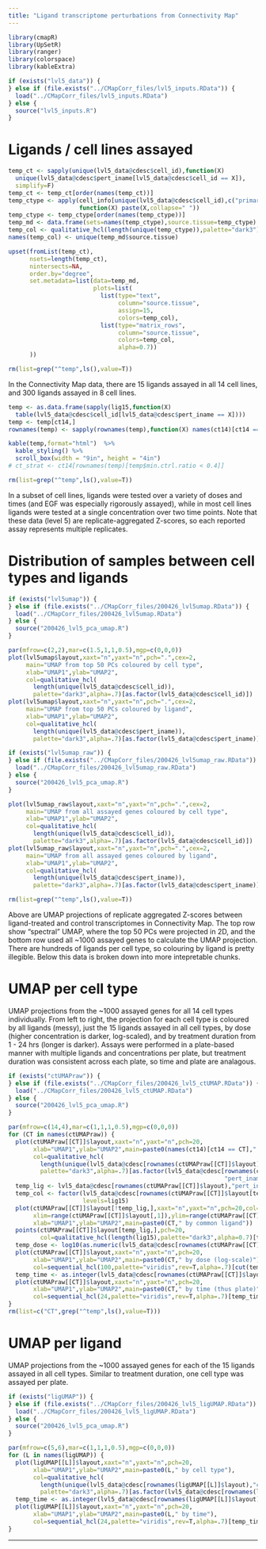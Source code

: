 ```yaml
---
title: "Ligand transcriptome perturbations from Connectivity Map"
---
```


```r
library(cmapR)
library(UpSetR)
library(ranger)
library(colorspace)
library(kableExtra)
```

```r
if (exists("lvl5_data")) {
} else if (file.exists("../CMapCorr_files/lvl5_inputs.RData")) {
  load("../CMapCorr_files/lvl5_inputs.RData") 
} else {
  source("lvl5_inputs.R")
}
```


# Ligands / cell lines assayed

```r
temp_ct <- sapply(unique(lvl5_data@cdesc$cell_id),function(X) 
  unique(lvl5_data@cdesc$pert_iname[lvl5_data@cdesc$cell_id == X]),
  simplify=F)
temp_ct <- temp_ct[order(names(temp_ct))]
temp_ctype <- apply(cell_info[unique(lvl5_data@cdesc$cell_id),c("primary_site","sample_type")],1,
                    function(X) paste(X,collapse=" "))
temp_ctype <- temp_ctype[order(names(temp_ctype))]
temp_md <- data.frame(sets=names(temp_ctype),source.tissue=temp_ctype)
temp_col <- qualitative_hcl(length(unique(temp_ctype)),palette="dark3")
names(temp_col) <- unique(temp_md$source.tissue)

upset(fromList(temp_ct),
      nsets=length(temp_ct),
      nintersects=NA,
      order.by="degree",
      set.metadata=list(data=temp_md,
                        plots=list(
                          list(type="text",
                               column="source.tissue",
                               assign=15,
                               colors=temp_col),
                          list(type="matrix_rows",
                               column="source.tissue",
                               colors=temp_col,
                               alpha=0.7))
      ))

rm(list=grep("^temp",ls(),value=T))
```

In the Connectivity Map data, there are 15 ligands assayed in all 14 cell lines, and 300 ligands assayed in 8 cell lines.

```r
temp <- as.data.frame(sapply(lig15,function(X)
  table(lvl5_data@cdesc$cell_id[lvl5_data@cdesc$pert_iname == X])))
temp <- temp[ct14,]
rownames(temp) <- sapply(rownames(temp),function(X) names(ct14)[ct14 == X])

kable(temp,format="html")  %>%
  kable_styling() %>%
  scroll_box(width = "9in", height = "4in")
# ct_strat <- ct14[rownames(temp)[temp$min.ctrl.ratio < 0.4]]

rm(list=grep("^temp",ls(),value=T))
```

In a subset of cell lines, ligands were tested over a variety of doses and times (and EGF was especially rigorously assayed), while in most cell lines ligands were tested at a single concentration over two time points.  Note that these data (level 5) are replicate-aggregated Z-scores, so each reported assay represents multiple replicates.


# Distribution of samples between cell types and ligands

```r
if (exists("lvl5umap")) {
} else if (file.exists("../CMapCorr_files/200426_lvl5umap.RData")) {
  load("../CMapCorr_files/200426_lvl5umap.RData") 
} else {
  source("200426_lvl5_pca_umap.R")
}

par(mfrow=c(2,2),mar=c(1.5,1,1,0.5),mgp=c(0,0,0))
plot(lvl5umap$layout,xaxt="n",yaxt="n",pch=".",cex=2,
     main="UMAP from top 50 PCs coloured by cell type",
     xlab="UMAP1",ylab="UMAP2",
     col=qualitative_hcl(
       length(unique(lvl5_data@cdesc$cell_id)),
       palette="dark3",alpha=.7)[as.factor(lvl5_data@cdesc$cell_id)])
plot(lvl5umap$layout,xaxt="n",yaxt="n",pch=".",cex=2,
     main="UMAP from top 50 PCs coloured by ligand",
     xlab="UMAP1",ylab="UMAP2",
     col=qualitative_hcl(
       length(unique(lvl5_data@cdesc$pert_iname)),
       palette="dark3",alpha=.7)[as.factor(lvl5_data@cdesc$pert_iname)])

if (exists("lvl5umap_raw")) {
} else if (file.exists("../CMapCorr_files/200426_lvl5umap_raw.RData")) {
  load("../CMapCorr_files/200426_lvl5umap_raw.RData") 
} else {
  source("200426_lvl5_pca_umap.R")
}

plot(lvl5umap_raw$layout,xaxt="n",yaxt="n",pch=".",cex=2,
     main="UMAP from all assayed genes coloured by cell type",
     xlab="UMAP1",ylab="UMAP2",
     col=qualitative_hcl(
       length(unique(lvl5_data@cdesc$cell_id)),
       palette="dark3",alpha=.7)[as.factor(lvl5_data@cdesc$cell_id)])
plot(lvl5umap_raw$layout,xaxt="n",yaxt="n",pch=".",cex=2,
     main="UMAP from all assayed genes coloured by ligand",
     xlab="UMAP1",ylab="UMAP2",
     col=qualitative_hcl(
       length(unique(lvl5_data@cdesc$pert_iname)),
       palette="dark3",alpha=.7)[as.factor(lvl5_data@cdesc$pert_iname)])

rm(list=grep("^temp",ls(),value=T))
```

Above are UMAP projections of replicate aggregated Z-scores between ligand-treated and control transcriptomes in Connectivity Map.  The top row show "spectral" UMAP, where the top 50 PCs were projected in 2D, and the bottom row used all ~1000 assayed genes to calculate the UMAP projection.  There are hundreds of ligands per cell type, so colouring by ligand is pretty illegible.  Below this data is broken down into more intepretable chunks.


# UMAP per cell type

UMAP projections from the ~1000 assayed genes for all 14 cell types individually.  From left to right, the projection for each cell type is coloured by all ligands (messy), just the 15 ligands assayed in all cell types, by dose (higher concentration is darker, log-scaled), and by treatment duration from 1 - 24 hrs (longer is darker).  Assays were performed in a plate-based manner with multiple ligands and concentrations per plate, but treatment duration was consistent across each plate, so time and plate are analagous. 

```r
if (exists("ctUMAPraw")) {
} else if (file.exists("../CMapCorr_files/200426_lvl5_ctUMAP.RData")) {
  load("../CMapCorr_files/200426_lvl5_ctUMAP.RData") 
} else {
  source("200426_lvl5_pca_umap.R")
}

par(mfrow=c(14,4),mar=c(1,1,1,0.5),mgp=c(0,0,0))
for (CT in names(ctUMAPraw)) {
  plot(ctUMAPraw[[CT]]$layout,xaxt="n",yaxt="n",pch=20,
       xlab="UMAP1",ylab="UMAP2",main=paste0(names(ct14)[ct14 == CT]," by ligand"),
       col=qualitative_hcl(
         length(unique(lvl5_data@cdesc[rownames(ctUMAPraw[[CT]]$layout),"pert_iname"])),
         palette="dark3",alpha=.7)[as.factor(lvl5_data@cdesc[rownames(ctUMAPraw[[CT]]$layout),
                                                             "pert_iname"])])
  temp_lig <- lvl5_data@cdesc[rownames(ctUMAPraw[[CT]]$layout),"pert_iname"] %in% lig15
  temp_col <- factor(lvl5_data@cdesc[rownames(ctUMAPraw[[CT]]$layout[temp_lig,]),"pert_iname"],
                     levels=lig15)
  plot(ctUMAPraw[[CT]]$layout[!temp_lig,],xaxt="n",yaxt="n",pch=20,col="grey80",
       xlim=range(ctUMAPraw[[CT]]$layout[,1]),ylim=range(ctUMAPraw[[CT]]$layout[,2]),
       xlab="UMAP1",ylab="UMAP2",main=paste0(CT," by common ligand"))
  points(ctUMAPraw[[CT]]$layout[temp_lig,],pch=20,
         col=qualitative_hcl(length(lig15),palette="dark3",alpha=0.7)[temp_col])
  temp_dose <- log10(as.numeric(lvl5_data@cdesc[rownames(ctUMAPraw[[CT]]$layout),"pert_dose"]))
  plot(ctUMAPraw[[CT]]$layout,xaxt="n",yaxt="n",pch=20,
       xlab="UMAP1",ylab="UMAP2",main=paste0(CT," by dose (log-scale)"),
       col=sequential_hcl(100,palette="viridis",rev=T,alpha=.7)[cut(temp_dose,100,labels=F)])
  temp_time <- as.integer(lvl5_data@cdesc[rownames(ctUMAPraw[[CT]]$layout),"pert_time"])
  plot(ctUMAPraw[[CT]]$layout,xaxt="n",yaxt="n",pch=20,
       xlab="UMAP1",ylab="UMAP2",main=paste0(CT," by time (thus plate)"),
       col=sequential_hcl(24,palette="viridis",rev=T,alpha=.7)[temp_time])
}
rm(list=c("CT",grep("^temp",ls(),value=T)))
```



# UMAP per ligand

UMAP projections from the ~1000 assayed genes for each of the 15 ligands assayed in all cell types.  Similar to treatment duration, one cell type was assayed per plate.

```r
if (exists("ligUMAP")) {
} else if (file.exists("../CMapCorr_files/200426_lvl5_ligUMAP.RData")) {
  load("../CMapCorr_files/200426_lvl5_ligUMAP.RData") 
} else {
  source("200426_lvl5_pca_umap.R")
}

par(mfrow=c(5,6),mar=c(1,1,1,0.5),mgp=c(0,0,0))
for (L in names(ligUMAP)) {
  plot(ligUMAP[[L]]$layout,xaxt="n",yaxt="n",pch=20,
       xlab="UMAP1",ylab="UMAP2",main=paste0(L," by cell type"),
       col=qualitative_hcl(
         length(unique(lvl5_data@cdesc[rownames(ligUMAP[[L]]$layout),"cell_id"])),
         palette="dark3",alpha=.7)[as.factor(lvl5_data@cdesc[rownames(ligUMAP[[L]]$layout),"cell_id"])])
  temp_time <- as.integer(lvl5_data@cdesc[rownames(ligUMAP[[L]]$layout),"pert_time"])
  plot(ligUMAP[[L]]$layout,xaxt="n",yaxt="n",pch=20,
       xlab="UMAP1",ylab="UMAP2",main=paste0(L," by time"),
       col=sequential_hcl(24,palette="viridis",rev=T,alpha=.7)[temp_time])
}

```

****
